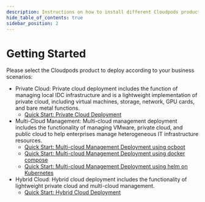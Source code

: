 ```yaml
---
description: Instructions on how to install different Cloudpods products.
hide_table_of_contents: true
sidebar_position: 2
---
```


# Getting Started

Please select the Cloudpods product to deploy according to your business scenarios: 


- Private Cloud: Private cloud deployment includes the function of managing local IDC infrastructure and is a lightweight implementation of private cloud, including virtual machines, storage, network, GPU cards, and bare metal functions.
    - [Quick Start: Private Cloud Deployment](./onpremise/quickstart-virt)
- Multi-Cloud Management: Multi-cloud management deployment includes the functionality of managing VMware, private cloud, and public cloud to help enterprises manage heterogeneous IT infrastructure resources.
    - [Quick Start: Multi-cloud Management Deployment using ocboot](./cmp/quickstart-ocboot)
    - [Quick Start: Multi-cloud Management Deployment using docker compose](./cmp/quickstart-docker-compose)
    - [Quick Start: Multi-cloud Management Deployment using helm on Kubernetes](./cmp/quickstart-k8s-helm)
- Hybrid Cloud: Hybrid cloud deployment includes the functionality of lightweight private cloud and multi-cloud management.
    - [Quick Start: Hybrid Cloud Deployment](./full/quickstart-full)


<DocCardList items={useCurrentSidebarCategory().items} />

